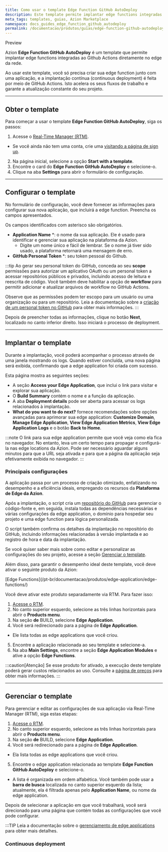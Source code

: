 ```yaml
---
title: Como usar o template Edge Function GitHub AutoDeploy
description: Este template permite implantar edge functions integradas ao Github Actions diretamente no edge.
meta_tags: templates, guias, Azion Marketplace
namespace: docs_guides_edge_function_github_autodeploy
permalink: /documentacao/produtos/guias/edge-function-github-autodeploy/
---
```



<Badge variant="accent">
Preview
</Badge>

Azion **Edge Function GitHub AutoDeploy** é um template que permite implantar edge functions integradas ao Github Actions diretamente no edge da rede.

Ao usar este template, você só precisa criar sua edge function junto com uma aplicação, e a implantação contínua (continuous deployment) é feita por meio de GitHub Actions. Isto acelera os seus fluxos de trabalho e garante a atualização constante do seu projeto.

---

## Obter o template

Para começar a usar o template **Edge Function GitHub AutoDeploy**, siga os passos:

1. Acesse o [Real-Time Manager (RTM)](https://manager.azion.com/).
- Se você ainda não tem uma conta, crie uma [visitando a página de sign up](https://manager.azion.com/signup/).
2. Na página inicial, selecione a opção **Start with a template**.
3. Encontre o card do **Edge Function GitHub AutoDeploy** e selecione-o.
4. Clique na aba **Settings** para abrir o formulário de configuração.

---

## Configurar o template

No formulário de configuração, você deve fornecer as informações para configurar sua nova aplicação, que incluirá a edge function. Preencha os campos apresentados.

Os campos identificados com asterisco são obrigatórios.

- **Application Name** *: o nome da sua aplicação. Ele é usado para identificar e gerenciar sua aplicação na plataforma da Azion.
   - Digite um nome único e fácil de lembrar. Se o nome já tiver sido usado, a plataforma retornará uma mensagem de erro.
- **GitHub Personal Token** *: seu token pessoal do Github.

:::tip
Ao gerar seu personal token do GitHub, conceda ao seu **scope** permissões para autorizar um aplicativo OAuth ou um personal token a acessar repositórios públicos e privados, incluindo acesso de leitura e reescrita de código. Você também deve habilitar a opção de **workflow** para permitir adicionar e atualizar arquivos de workflow no GitHub Actions.

Observe que as permissões podem ter escopo para um usuário ou uma organização ou para um repositório. Leia a documentação sobre a [criação de um personal token no GitHub](https://docs.github.com/en/authentication/keeping-your-account-and-data-secure/managing-your-personal-access-tokens#creating-a-personal-access-token-classic) para obter mais informações.
:::

Depois de preencher todas as informações, clique no botão **Next**, localizado no canto inferior direito. Isso iniciará o processo de deployment.

---

## Implantar o template

Durante a implantação, você poderá acompanhar o processo através de uma janela mostrando os logs. Quando estiver concluída, uma nova página será exibida, confirmando que a edge application foi criada com sucesso.

Esta página mostra as seguintes seções:

- A seção **Access your Edge Application**, que inclui o link para visitar e explorar sua aplicação.
- O **Build Summary** contém o nome e a função da aplicação.
- A aba **Deployment details** pode ser aberta para acessar os logs relacionados à implantação.
- **What do you want to do next?** fornece recomendações sobre opções avançadas para aprimorar sua edge application: **Customize Domain**, **Manage Edge Application**, **View Edge Application Metrics**, **View Edge Application Logs** e o botão **Back to Home**.

:::note
O link para sua edge application permite que você veja como ela fica no navegador. No entanto, leva um certo tempo para propagar e configurá-la nas edge locations da Azion. Pode ser necessário aguardar alguns minutos para que a URL seja ativada e para que a página da aplicação seja efetivamente exibida no navegador.
:::

### Principais configurações

A aplicação passa por um processo de criação otimizado, enfatizando no desempenho e a eficiência ideais, empregando os recursos da **Plataforma de Edge da Azion**.

Após a implantação, o script cria um [repositório do GitHub](https://github.com/aziontech/azion-samples/tree/dev/templates/edge-function-github-autodeploy) para gerenciar o código-fonte e, em seguida, instala todas as dependências necessárias e várias configurações da edge application, o domínio para hospedar seu projeto e uma edge function para lógica personalizada.

O script também confirma os detalhes da implantação no repositório do GitHub, incluindo informações relacionadas à versão implantada e ao registro de hora e data da implantação.

Se você quiser saber mais sobre como editar e personalizar as configurações do seu projeto, acesse a seção [Gerenciar o template](#managing-the-template).

Além disso, para garantir o desempenho ideal deste template, você deve ativar o seguinte produto da Azion:

<Badge>
[Edge Functions](/pt-br/documentacao/produtos/edge-application/edge-functions/)
</Badge>

Você deve ativar este produto separadamente via RTM. Para fazer isso:

1. [Acesse o RTM](https://manager.azion.com/).
2. No canto superior esquerdo, selecione as três linhas horizontais para abrir o **Products menu**.
3. Na seção **de** BUILD, selecione **Edge Application**.
4. Você será redirecionado para a página de **Edge Application**.
- Ele lista todas as edge applications que você criou.
5. Encontre a aplicação relacionada ao seu template e selecione-a.
6. Na aba **Main Settings**, encontre a seção **Edge Application Modules** e ative a opção **Edge Functions**.

:::caution[Atenção]
Se esse produto for ativado, a execução deste template poderá gerar custos relacionados ao uso. Consulte a [página de preços](https://www.azion.com/en/pricing/) para obter mais informações.
:::

---

## Gerenciar o template

Para gerenciar e editar as configurações de sua aplicação via Real-Time Manager (RTM), siga estas etapas:

1. [Acesse o RTM](https://manager.azion.com/).
2. No canto superior esquerdo, selecione as três linhas horizontais para abrir o **Products menu**.
3. Na seção **de** BUILD, selecione **Edge Application**.
4. Você será redirecionado para a página de **Edge Application**.
- Ela lista todas as edge applications que você criou.
5. Encontre o edge application relacionada ao template **Edge Function GitHub AutoDeploy** e selecione-o.
- A lista é organizada em ordem alfabética. Você também pode usar a **barra de busca** localizada no canto superior esquerdo da lista; atualmente, ela é filtrada apenas pelo **Application Name**, ou nome da edge application.

Depois de selecionar a aplicação em que você trabalhará, você será direcionado para uma página que contém todas as configurações que você pode configurar.

:::TIP
Leia a documentação sobre o [gerenciamento de edge applications](/en/documentation/products/edge-application/first-steps/) para obter mais detalhes.

### Continuous deployment
